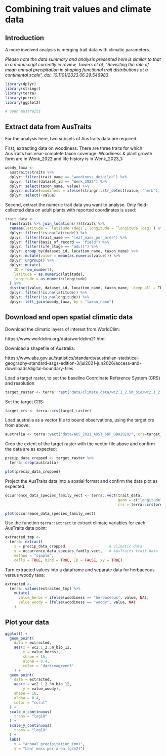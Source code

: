 # Combining trait values and climate data

## Introduction

A more involved analysis is merging trait data with climatic parameters. 

*Please note the data summary and analysis presented here is similar to that in a manuscript currently in review, Towers et al, "Revisiting the role of mean annual precipitation in shaping functional trait distributions at a continental scale", doi: 10.1101/2023.06.29.546983*

```r
library(dplyr)
library(stringr)
library(terra)
library(purrr)
library(ggplot2)

# open austraits
```

## Extract data from AusTraits

For the analysis here, two subsets of AusTraits data are required.

First, extracting data on woodiness. There are three traits for which AusTraits has near-complete taxon coverage. Woodiness & plant growth form are in Wenk_2022 and life history is in Wenk_2023_1:

```r
woody_taxa <-
  austraits$traits %>%
  dplyr::filter(trait_name == "woodiness_detailed") %>%
  dplyr::filter(dataset_id == "Wenk_2022") %>%
  dplyr::select(taxon_name, value) %>%
  dplyr::mutate(woodiness = ifelse(stringr::str_detect(value, "herb"), "herbaceous", "woody")) %>%
  dplyr::select(-value)
```

Second, extract the numeric trait data you want to analyse. Only field-collected data on adult plants with reported coordinates is used: 

```r
trait_data <-
  (austraits %>% join_locations())$traits %>%
  rename(latitude = `latitude (deg)`, longitude = `longitude (deg)`) %>%
  dplyr::filter(!is.na(latitude)) %>%
  dplyr::filter(trait_name == "leaf_mass_per_area") %>%
  dplyr::filter(basis_of_record == "field") %>%
  dplyr::filter(life_stage == "adult") %>%
  dplyr::group_by(dataset_id, location_name, taxon_name) %>%
  dplyr::mutate(value = mean(as.numeric(value))) %>%
  dplyr::ungroup() %>%
  dplyr::mutate(
    ID = row_number(),
    latitude = as.numeric(latitude),
    longitude = as.numeric(longitude)
  ) %>%
  distinct(value, dataset_id, location_name, taxon_name, .keep_all = TRUE) %>%
  dplyr::filter(!is.na(latitude)) %>%
  dplyr::filter(!is.na(longitude)) %>%
  dplyr::left_join(woody_taxa, by = "taxon_name")
```

## Download and open spatial climatic data

Download the climatic layers of interest from WorldClim:

https://www.worldclim.org/data/worldclim21.html

Download a shapefile of Australia:

https://www.abs.gov.au/statistics/standards/australian-statistical-geography-standard-asgs-edition-3/jul2021-jun2026/access-and-downloads/digital-boundary-files

Load a target raster, to set the baseline Coordinate Reference System (CRS) and resolution:

```r
target_raster <- terra::rast("data/climate_data/wc2.1_2.5m_bio/wc2.1_2.5m_bio_12.tif")
```

Set the target CRS:

```r
target_crs <- terra::crs(target_raster)
```

Load australia as a vector file to bound observations, using the target crs from above:

```r
australia <- terra::vect("data/AUS_2021_AUST_SHP_GDA2020/", crs=target_crs)
```

Crop the extent of the target raster with the vector file above and confirm the data are as expected:

```r
precip_data_cropped <- target_raster %>%
  terra::crop(australia)

plot(precip_data_cropped)
```

Project the AusTraits data into a spatial format and confirm the data plot as expected:

```r
occurrence_data_species_family_vect <- terra::vect(trait_data,
                                                   geom = c("longitude", "latitude"),
                                                   crs = terra::crs(precip_data_cropped))

plot(occurrence_data_species_family_vect)
```

Use the function `terra::extract` to extract climate variables for each AusTraits data point:

```r
extracted_tmp <-
  terra::extract(
    x = precip_data_cropped,                   # climatic data
    y = occurrence_data_species_family_vect,   # AusTraits trait data
    method = "simple",
    cells = TRUE, bind = TRUE, ID = FALSE, xy = TRUE)
```


Turn extracted values into a dataframe and separate data for herbaceous versus woody taxa:

```r
extracted <-
  terra::values(extracted_tmp) %>%
    mutate(
      value_herbs = ifelse(woodiness == "herbaceous", value, NA),
      value_woody = ifelse(woodiness == "woody", value, NA)
    )
```

## Plot your data

```r
ggplot() +
  geom_point(
    data = extracted,
    aes(x = wc2.1_2.5m_bio_12,
        y = value_herbs),
        shape = 16,
        alpha = 0.4,
        color = "darkseagreen3"
    ) +
  geom_point(
    data = extracted,
    aes(x = wc2.1_2.5m_bio_12,
        y = value_woody),
    shape = 16,
    alpha = 0.4,
    color = "coral"
  ) +
  scale_x_continuous(
    trans = "log10"
  ) +
  scale_y_continuous(
    trans = "log10"
  ) +
  labs(
    x = "Annual precipitation (mm)",
    y = "Leaf mass per area (g/m2)")
```